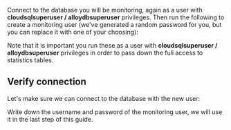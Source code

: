 
Connect to the database you will be monitoring, again as a user with **cloudsqlsuperuser / alloydbsuperuser** privileges.
Then run the following to create a monitoring user (we've generated a random password for you, but you
can replace it with one of your choosing):

<MonitoringUserSetupInstructions />

Note that it is important you run these as a user with **cloudsqlsuperuser / alloydbsuperuser** privileges in order to pass down the full access to statistics tables.

## Verify connection

Let's make sure we can connect to the database with the new user:

<VerifyConnection host="1.2.3.4" />

Write down the username and password of the monitoring user, we will use it in the last step of this guide.
